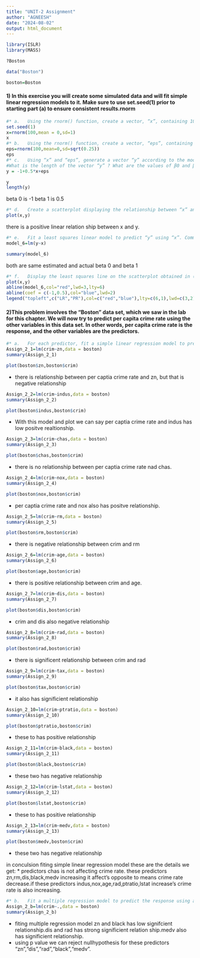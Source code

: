 ---
title: "UNIT-2 Assignment"
author: "AGNEESH"
date: "2024-08-02"
output: html_document
---



```{r}
library(ISLR)
library(MASS)
```

```{r}
?Boston
```

```{r}
data("Boston")
```


```{r}
boston=Boston

```


#### 1) In this exercise you will create some simulated data and will fit simple linear regression models to it. Make sure to use set.seed(1) prior to starting part (a) to ensure consistent results.rnorm


```{r}
#* a.	Using the rnorm() function, create a vector, “x”, containing 100 observations drawn from a N(0,1) distribution. This represents a feature, X.
set.seed(1)
x=rnorm(100,mean = 0,sd=1)
x
#* b.	Using the rnorm() function, create a vector, “eps”, containing 100 observations drawn from a N(0,0.25) distribution.
eps=rnorm(100,mean=0,sd=sqrt(0.25))
eps
#* c.	Using “x” and “eps”, generate a vector “y” according to the model Y=−1+0.5X+ε.
#What is the length of the vector “y” ? What are the values of β0 and β1 in this linear model ?
y = -1+0.5*x+eps
```


```{r}
y
length(y)
```
beta 0 is -1
beta 1 is 0.5


```{r}
#* d.	Create a scatterplot displaying the relationship between “x” and “y”. Comment on what you observe.
plot(x,y)
```
there is a positive linear relation ship between x and y.

```{r}
#* e.	Fit a least squares linear model to predict “y” using “x”. Comment on the model obtained. How do β^0 and β^1 compare to β0 and β1 ?
model_6=lm(y~x)
```


```{r}
summary(model_6)
```
 both are same estimated and actual beta 0 and beta 1 


```{r}
#* f.	Display the least squares line on the scatterplot obtained in (d). Draw the population regression line on the plot, in a different color. Use the legend() function to create an appropriate legend.
plot(x,y)
abline(model_6,col="red",lwd=3,lty=6)
abline(coef = c(-1,0.5),col="blue",lwd=2)
legend("topleft",c("LR","PR"),col=c("red","blue"),lty=c(6,1),lwd=c(3,2))
```

#### 2)This problem involves the “Boston” data set, which we saw in the lab for this chapter. We will now try to predict per capita crime rate using the other variables in this data set. In other words, per capita crime rate is the response, and the other variables are the predictors.



```{r}
#* a.	For each predictor, fit a simple linear regression model to predict the response. Describe your results. In which of the models is there a statistically significant association between the predictor and the response ? Create some plots to back up your assertions.
Assign_2_1=lm(crim~zn,data = boston)
summary(Assign_2_1)
```
```{r}
plot(boston$zn,boston$crim)
```


* there is relationship between per captia crime rate and zn, but that is negative relationship

```{r}
Assign_2_2=lm(crim~indus,data = boston)
summary(Assign_2_2)
```
```{r}
plot(boston$indus,boston$crim)
```
* With this model and plot we can say per captia crime rate and indus has low positve realtionship.

```{r}
Assign_2_3=lm(crim~chas,data = boston)
summary(Assign_2_3)
```

```{r}
plot(boston$chas,boston$crim)
```
* there is no relationship between per captia crime rate nad chas.
```{r}
Assign_2_4=lm(crim~nox,data = boston)
summary(Assign_2_4)
```

```{r}
plot(boston$nox,boston$crim)
```

* per captia crime rate and nox also has positve relationship.

```{r}
Assign_2_5=lm(crim~rm,data = boston)
summary(Assign_2_5)
```

```{r}
plot(boston$rm,boston$crim)
```

* there is negative relationship between crim and rm

```{r}
Assign_2_6=lm(crim~age,data = boston)
summary(Assign_2_6)
```

```{r}
plot(boston$age,boston$crim)
```
* there is positive relationship between crim and age.

```{r}
Assign_2_7=lm(crim~dis,data = boston)
summary(Assign_2_7)
```

```{r}
plot(boston$dis,boston$crim)
```

* crim and dis also negative relationship
```{r}
Assign_2_8=lm(crim~rad,data = boston)
summary(Assign_2_8)
```

```{r}
plot(boston$rad,boston$crim)
```
* there is significent relationship between crim and rad

```{r}
Assign_2_9=lm(crim~tax,data = boston)
summary(Assign_2_9)
```

```{r}
plot(boston$tax,boston$crim)
```

* it also has significient relationship
```{r}
Assign_2_10=lm(crim~ptratio,data = boston)
summary(Assign_2_10)
```

```{r}
plot(boston$ptratio,boston$crim)
```

* these to has  positive relationship
```{r}
Assign_2_11=lm(crim~black,data = boston)
summary(Assign_2_11)
```

```{r}
plot(boston$black,boston$crim)
```
* these two has negative relationship

```{r}
Assign_2_12=lm(crim~lstat,data = boston)
summary(Assign_2_12)
```

```{r}
plot(boston$lstat,boston$crim)
```
* these to has positive relationship

```{r}
Assign_2_13=lm(crim~medv,data = boston)
summary(Assign_2_13)
```

```{r}
plot(boston$medv,boston$crim)
```
* these two has negative relationship

in conculsion fiting simple linear regression model these are the details we get:
      * predictors chas is not affecting crime rate. these predictors zn,rm,dis,black,medv increasing it  affect's opposite to means  crime rate  decrease.if these predictors indus,nox,age,rad,ptratio,lstat increase's crime rate is also increasing.

```{r}
#* b.	Fit a multiple regression model to predict the response using all of the predictors. Describe your results. For which predictors can we reject the null hypothesis H0:βj=0 ?
Assign_2_b=lm(crim~.,data = boston)
summary(Assign_2_b)
```
* fiting multiple regression model zn and black has low signifcient relationship.dis and rad has strong significient relation ship.medv also has significient relationship.
* using p value we can reject nullhypothesis for these predictors "zn","dis","rad","black","medv".





